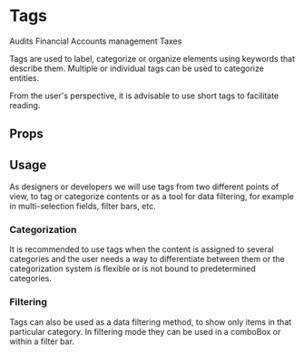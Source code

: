 

<Meta title="UX Patterns/Components/Tags" />

# Tags

<Tag size="medium">
  Audits
</Tag> 
<span style={{margin: '3px'}}></span>
<Tag color="blue" iconCls="ui-icon-lab" size="medium">
  Financial
</Tag> 
<span style={{margin: '3px'}}></span>

<Tag color="orange" size="medium">
  Accounts management
</Tag> 
<span style={{margin: '3px'}}></span>

<Tag color="aqua" size="medium">
  Taxes
</Tag>
<div style={{height: '30px'}}></div>

Tags are used to label, categorize or organize elements using keywords that describe them. Multiple or individual tags can be used to categorize entities.

From the user's perspective, it is advisable to use short tags to facilitate reading.

## Props

<ArgsTable of={Tag} />

## Usage

As designers or developers we will use tags from two different points of view, to tag or categorize contents or as a tool for data filtering, for example in multi-selection fields, filter bars, etc.

### Categorization
It is recommended to use tags when the content is assigned to several categories and the user needs a way to differentiate between them or the categorization system is flexible or is not bound to predetermined categories.

### Filtering
Tags can also be used as a data filtering method, to show only items in that particular category. In filtering mode they can be used in a comboBox or within a filter bar.
